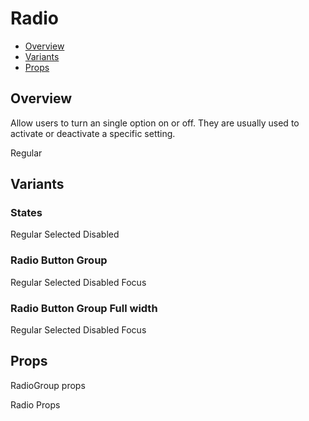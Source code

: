 

<Meta title="Components/Radio" component={Radio} />

<!--- Component template -->


<!--- Component documentation -->

# Radio

- [Overview](#overview)
- [Variants](#variants)
- [Props](#props)

## Overview

Allow users to turn an single option on or off. They are usually used to activate or deactivate a specific setting.

<Canvas>
  <Story name="Overview">
    <RadioGroup>
      <Radio value="Regular">Regular</Radio>
    </RadioGroup>
  </Story>
</Canvas>

## Variants

### States

<Canvas>
  <Story name="States">
    <RadioGroup defaultValue="Selected">
      <Flex css={{ gap: 16, flexDirection: 'column' }}>
        <Radio value="Regular">Regular</Radio>
        <Radio value="Selected">Selected</Radio>
        <Radio value="Disabled" isDisabled>
          Disabled
        </Radio>
      </Flex>
    </RadioGroup>
  </Story>
</Canvas>

### Radio Button Group

<Canvas>
  <Story name="Radio Button Group">
    <RadioGroup defaultValue="Selected" aria-label="label" type="button">
      <Radio value="Regular">Regular</Radio>
      <Radio value="Selected">Selected</Radio>
      <Radio value="disabled" isDisabled>
        Disabled
      </Radio>
      <Radio value="Focus">Focus</Radio>
    </RadioGroup>
  </Story>
</Canvas>

### Radio Button Group Full width

<Canvas>
  <Story name="Full Width">
    <RadioGroup defaultValue="Selected" aria-label="label" type="button" full>
      <Radio value="Regular">Regular</Radio>
      <Radio value="Selected">Selected</Radio>
      <Radio value="disabled" isDisabled>
        Disabled
      </Radio>
      <Radio value="Focus">Focus</Radio>
    </RadioGroup>
  </Story>
</Canvas>

## Props

RadioGroup props

<ArgsTable of={RadioGroup} />

Radio Props

<ArgsTable of={Radio} />
